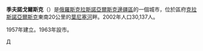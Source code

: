 {{Unreferenced|time=2022-05-10T03:56:57+00:00}}
'''季夫諾戈爾斯克'''（{{lang-rus|'''Дивногорск'''|r='''Divnogorsk'''|p=dʲɪvnɐˈgorsk}}）是[[俄羅斯|俄羅斯]][[克拉斯諾亞爾斯克邊疆區|克拉斯諾亞爾斯克邊疆區]]的一個城市，位於區府[[克拉斯諾亞爾斯克|克拉斯諾亞爾斯克]]東南20公里的[[葉尼塞河|葉尼塞河]]畔。2002年人口30,137人。

1957年建立。1963年設市。

{{克拉斯諾亞爾斯克邊疆區城市}}
{{Authority control}}

[[Category:克拉斯諾亞爾斯克邊疆區城市|Д]]